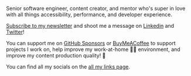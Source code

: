 
<SEO />

<Hero />

<Layout thin>

Senior software engineer, content creator, and mentor who's super in love with all
things accessibility, performance, and developer experience.

[Subscribe to my newsletter] and shoot me a message on [Linkedin] and [Twitter]!

You can support me on [GitHub Sponsors] or [BuyMeACoffee] to support projects I work on, help improve my
work-at-home 👨‍💻 environment, and improve my content production quality! 🚀

You can find all my socials on the [all my links page](/links).

[email]: mailto:nabil.tharwat@outlook.com
[Subscribe to my newsletter]: /newsletter
[about]: /about
[all my links page]: /links
[linkedin]: https://www.linkedin.com/in/i-am-nabil/
[youtube]: https://www.youtube.com/@NabilTharwat_
[the weekly noob]: https://theweeklynoob.netlify.app
[podcast]: https://theweeklynoob.netlify.app
[twitter]: https://twitter.com/kl13nt
[linkedin]: https://www.linkedin.com/in/i-am-nabil
[github]: https://github.com/KL13NT
[channel]: https://www.youtube.com/c/NabilTharwat_
[Discord community]: https://discord.gg/xrGAnTg
[Connect]: /connect
[GitHub Sponsors]: https://github.com/sponsors/KL13NT
[BuyMeACoffee]: https://buymeacoffee.com/kl13nt

</Layout>
